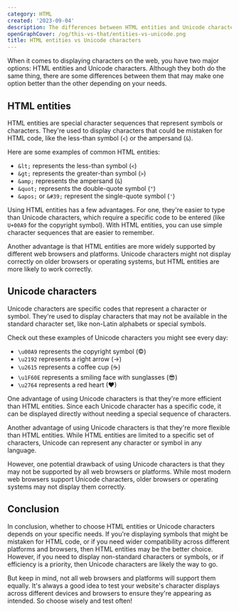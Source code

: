 ```yaml
---
category: HTML
created: '2023-09-04'
description: The differences between HTML entities and Unicode characters
openGraphCover: /og/this-vs-that/entities-vs-unicode.png
title: HTML entities vs Unicode characters
---
```


When it comes to displaying characters on the web, you have two major options: HTML entities and Unicode characters. Although they both do the same thing, there are some differences between them that may make one option better than the other depending on your needs.

## HTML entities

HTML entities are special character sequences that represent symbols or characters. They're used to display characters that could be mistaken for HTML code, like the less-than symbol (`<`) or the ampersand (`&`).

Here are some examples of common HTML entities:

-   `&lt;` represents the less-than symbol (`<`)
-   `&gt;` represents the greater-than symbol (`>`)
-   `&amp;` represents the ampersand (`&`)
-   `&quot;` represents the double-quote symbol (`"`)
-   `&apos;` or `&#39;` represent the single-quote symbol (`'`)

Using HTML entities has a few advantages. For one, they're easier to type than Unicode characters, which require a specific code to be entered (like `U+00A9` for the copyright symbol). With HTML entities, you can use simple character sequences that are easier to remember.

Another advantage is that HTML entities are more widely supported by different web browsers and platforms. Unicode characters might not display correctly on older browsers or operating systems, but HTML entities are more likely to work correctly.

## Unicode characters

Unicode characters are specific codes that represent a character or symbol. They're used to display characters that may not be available in the standard character set, like non-Latin alphabets or special symbols.

Check out these examples of Unicode characters you might see every day:

-   `\u00A9` represents the copyright symbol (©)
-   `\u2192` represents a right arrow (→)
-   `\u2615` represents a coffee cup (☕)
-   `\u1F60E` represents a smiling face with sunglasses (😎)
-   `\u2764` represents a red heart (❤)

One advantage of using Unicode characters is that they're more efficient than HTML entities. Since each Unicode character has a specific code, it can be displayed directly without needing a special sequence of characters.

Another advantage of using Unicode characters is that they're more flexible than HTML entities. While HTML entities are limited to a specific set of characters, Unicode can represent any character or symbol in any language.

However, one potential drawback of using Unicode characters is that they may not be supported by all web browsers or platforms. While most modern web browsers support Unicode characters, older browsers or operating systems may not display them correctly.

## Conclusion

In conclusion, whether to choose HTML entities or Unicode characters depends on your specific needs. If you're displaying symbols that might be mistaken for HTML code, or if you need wider compatibility across different platforms and browsers, then HTML entities may be the better choice. However, if you need to display non-standard characters or symbols, or if efficiency is a priority, then Unicode characters are likely the way to go.

But keep in mind, not all web browsers and platforms will support them equally. It's always a good idea to test your website's character displays across different devices and browsers to ensure they're appearing as intended. So choose wisely and test often!
